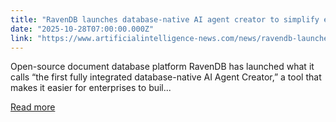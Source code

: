 ```yaml
---
title: "RavenDB launches database-native AI agent creator to simplify enterprise AI integration"
date: "2025-10-28T07:00:00.000Z"
link: "https://www.artificialintelligence-news.com/news/ravendb-launches-database-native-ai-agent-creator-to-simplify-enterprise-ai-integration/"
---
```


Open-source document database platform RavenDB has launched what it calls &#8220;the first fully integrated database-native AI Agent Creator,&#8221; a tool that makes it easier for enterprises to buil...

[Read more](https://www.artificialintelligence-news.com/news/ravendb-launches-database-native-ai-agent-creator-to-simplify-enterprise-ai-integration/)

